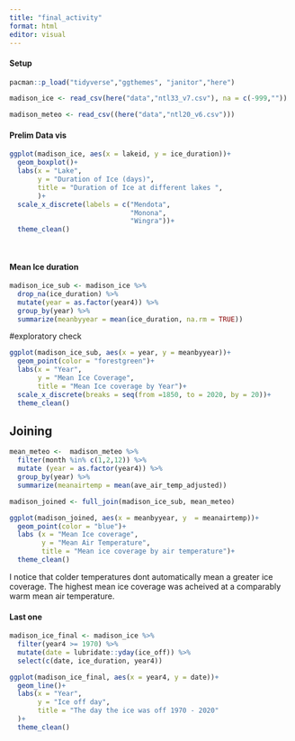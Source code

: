 ```yaml
---
title: "final_activity"
format: html
editor: visual
---
```

#### Setup ####
```r
pacman::p_load("tidyverse","ggthemes", "janitor","here")
```


```r
madison_ice <- read_csv(here("data","ntl33_v7.csv"), na = c(-999,""))

madison_meteo <- read_csv((here("data","ntl20_v6.csv")))
```
#### Prelim Data vis ####

```r
ggplot(madison_ice, aes(x = lakeid, y = ice_duration))+
  geom_boxplot()+
  labs(x = "Lake",
       y = "Duration of Ice (days)",
       title = "Duration of Ice at different lakes ",
       )+
  scale_x_discrete(labels = c("Mendota", 
                              "Monona",
                              "Wingra"))+
  theme_clean()
       
  
```

#### Mean Ice duration ####

```r
madison_ice_sub <- madison_ice %>% 
  drop_na(ice_duration) %>% 
  mutate(year = as.factor(year4)) %>% 
  group_by(year) %>% 
  summarize(meanbyyear = mean(ice_duration, na.rm = TRUE))
```

#exploratory check 

```r
ggplot(madison_ice_sub, aes(x = year, y = meanbyyear))+
  geom_point(color = "forestgreen")+
  labs(x = "Year", 
       y = "Mean Ice Coverage",
       title = "Mean Ice coverage by Year")+
  scale_x_discrete(breaks = seq(from =1850, to = 2020, by = 20))+
  theme_clean()
```


## Joining

```r
mean_meteo <-  madison_meteo %>%
  filter(month %in% c(1,2,12)) %>% 
  mutate (year = as.factor(year4)) %>% 
  group_by(year) %>% 
  summarize(meanairtemp = mean(ave_air_temp_adjusted))
```


```r
madison_joined <- full_join(madison_ice_sub, mean_meteo)

ggplot(madison_joined, aes(x = meanbyyear, y  = meanairtemp))+
  geom_point(color = "blue")+
  labs (x = "Mean Ice coverage",
        y = "Mean Air Temperature",
        title = "Mean ice coverage by air temperature")+
  theme_clean()
```
I notice that colder temperatures dont automatically mean a greater ice coverage. The highest mean ice coverage was acheived at a comparably warm mean air temperature.

#### Last one ####
```r
madison_ice_final <- madison_ice %>% 
  filter(year4 >= 1970) %>% 
  mutate(date = lubridate::yday(ice_off)) %>% 
  select(c(date, ice_duration, year4))
```

```r
ggplot(madison_ice_final, aes(x = year4, y = date))+
  geom_line()+
  labs(x = "Year",
       y = "Ice off day",
       title = "The day the ice was off 1970 - 2020"
  )+
  theme_clean()
```

